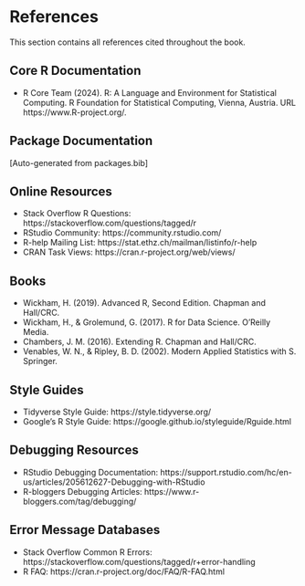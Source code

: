 # References {-}

This section contains all references cited throughout the book.

## Core R Documentation

- R Core Team (2024). R: A Language and Environment for Statistical Computing. R Foundation for Statistical Computing, Vienna, Austria. URL https://www.R-project.org/.

## Package Documentation

[Auto-generated from packages.bib]

## Online Resources

- Stack Overflow R Questions: https://stackoverflow.com/questions/tagged/r
- RStudio Community: https://community.rstudio.com/
- R-help Mailing List: https://stat.ethz.ch/mailman/listinfo/r-help
- CRAN Task Views: https://cran.r-project.org/web/views/

## Books

- Wickham, H. (2019). Advanced R, Second Edition. Chapman and Hall/CRC.
- Wickham, H., & Grolemund, G. (2017). R for Data Science. O'Reilly Media.
- Chambers, J. M. (2016). Extending R. Chapman and Hall/CRC.
- Venables, W. N., & Ripley, B. D. (2002). Modern Applied Statistics with S. Springer.

## Style Guides

- Tidyverse Style Guide: https://style.tidyverse.org/
- Google's R Style Guide: https://google.github.io/styleguide/Rguide.html

## Debugging Resources

- RStudio Debugging Documentation: https://support.rstudio.com/hc/en-us/articles/205612627-Debugging-with-RStudio
- R-bloggers Debugging Articles: https://www.r-bloggers.com/tag/debugging/

## Error Message Databases

- Stack Overflow Common R Errors: https://stackoverflow.com/questions/tagged/r+error-handling
- R FAQ: https://cran.r-project.org/doc/FAQ/R-FAQ.html
